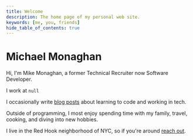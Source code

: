 ```yaml
---
title: Welcome
description: The home page of my personal web site.
keywords: [me, you, friends]
hide_table_of_contents: true
---
```


# Michael Monaghan

Hi, I'm Mike Monaghan, a former Technical Recruiter now Software Developer.

I work at `null`

I occasionally write [blog posts](../../blog/) about learning to code and working in tech.

Outside of programming, I most enjoy spending time with my family, travel, cooking, and diving into new hobbies.

I live in the Red Hook neighborhood of NYC, so if you're around [reach out](./contact/).
